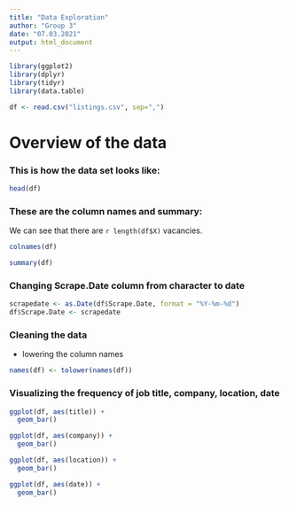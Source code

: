 ```yaml
---
title: "Data Exploration"
author: "Group 3"
date: "07.03.2021"
output: html_document
---
```


```r
library(ggplot2)
library(dplyr)
library(tidyr)
library(data.table)
```

```r
df <- read.csv("listings.csv", sep=",")
```

# Overview of the data

### This is how the data set looks like:
```r
head(df)
```


### These are the column names and summary:
We can see that there are `r length(df$X)` vacancies.

```r
colnames(df)
```

```r
summary(df)
```

### Changing Scrape.Date column from character to date

```r
scrapedate <- as.Date(df$Scrape.Date, format = "%Y-%m-%d")
df$Scrape.Date <- scrapedate
```

### Cleaning the data
- lowering the column names

```r
names(df) <- tolower(names(df))
```


### Visualizing the frequency of job title, company, location, date
```r
ggplot(df, aes(title)) +
  geom_bar()

ggplot(df, aes(company)) +
  geom_bar()

ggplot(df, aes(location)) +
  geom_bar()

ggplot(df, aes(date)) +
  geom_bar()
```

